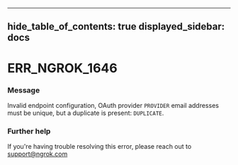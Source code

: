 

---
hide_table_of_contents: true
displayed_sidebar: docs
---


# ERR_NGROK_1646

### Message
Invalid endpoint configuration, OAuth provider `PROVIDER` email addresses must be unique, but a duplicate is present: `DUPLICATE`.

<ErrorDetails error="err_ngrok_1646" />



### Further help
If you're having trouble resolving this error, please reach out to [support@ngrok.com](mailto:support@ngrok.com?subject=Help%20with%20ERR_NGROK_1646)

